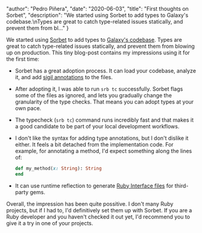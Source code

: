 
  "author": "Pedro Piñera",
  "date": "2020-06-03",
  "title": "First thoughts on Sorbet",
  "description": "We started using Sorbet to add types to Galaxy's codebase.\nTypes are great to catch type-related issues statically, and prevent them from bl..."
}




We started using [Sorbet](https://sorbet.org/) to add types to [Galaxy's codebase](https://twitter.com/appgalaxyio).
Types are great to catch type-related issues statically, and prevent them from blowing up on production.
This tiny blog-post contains my impressions using it for the first time:

- Sorbet has a great adoption process.
  It can load your codebase,
  analyze it,
  and add [sigil annotations](https://sorbet.org/docs/static) to the files.
- After adopting it, I was able to run `srb tc` successfully.
  Sorbet flags some of the files as ignored, and lets you gradually change the granularity of the type checks.
  That means you can adopt types at your own pace.
- The typecheck (`srb tc`) command runs incredibly fast and that makes it a good candidate to be part of your local development workflows.
- I don't like the syntax for adding type annotations, but I don't dislike it either.
  It feels a bit detached from the implementation code. For example, for annotating a method, I'd expect something along the lines of:

  ```ruby
  def my_method(x: String): String
  end
  ```

- It can use runtime reflection to generate [Ruby Interface files](https://sorbet.org/docs/rbi) for third-party gems.

Overall, the impression has been quite possitive.
I don't many Ruby projects, but if I had to, I'd definitively set them up with Sorbet.
If you are a Ruby developer and you haven't checked it out yet, I'd recommend you to give it a try in one of your projects.

